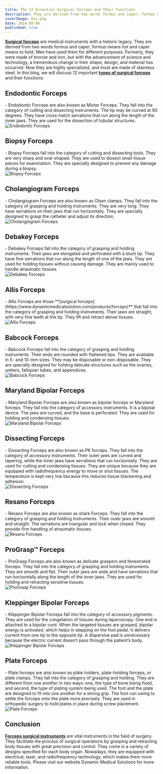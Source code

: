 ```yaml
---
title: The 12 Essential Surgical Forceps and Their Functions
description: They are derived from two words formus and caper; formus means hot and caper means to hold. Men have used them for different purposes.
coverImage: Ess.png
date: 2024-08-06
published: true
---
```


**[Surgical forceps](https://www.dynamicmedicalsolution.com/categories/general-instrumentation)**
are medical instruments with a historic legacy. They are derived from two words formus and caper;
formus means hot and caper means to hold. Men have used them for different purposes. Formerly, they
were made of bronze and iron, but with the advancement of science and technology, a tremendous
change in their shape, design, and material has occurred. Now they are highly specialized, and most are
made of stainless steel.
In this blog, we will discuss 12 important **[types of surgical forceps](https://www.dynamicmedicalsolution.com/products/forceps)** and their functions:

## Endodontic Forceps
<div className="md:flex justify-between">
  <div className="md:w-3/4">
    - Endodontic Forceps are also known as Mixter Forceps. They fall into the category of cutting and dissecting instruments. The tip may be curved at 90 degrees. They have cross-hatch serrations that run along the length of the inner jaws. They are used for the dissection of tubular structures.
  </div>
  <div className="md:w-1/4 flex justify-center items-center -mt-10">
    <img src="En.png" alt="Endodontic Forceps" className="w-40 max-w-xs h-40" />
  </div>
</div>

## Biopsy Forceps
<div className="md:flex justify-between">
  <div className="md:w-3/4">
    - Biopsy Forceps fall into the category of cutting and dissecting tools. They are very sharp and oval-shaped. They are used to dissect small tissue pieces for examination. They are specially designed to prevent any damage during a biopsy.
  </div>
  <div className="md:w-1/4 flex justify-center items-center -mt-10">
    <img src="Bi.png" alt="Biopsy Forceps" className="w-40 max-w-xs h-40" />
  </div>
</div>

## Cholangiogram Forceps
<div className="md:flex justify-between">
  <div className="md:w-3/4">
    - Cholangiogram Forceps are also known as Olsen clamps. They fall into the category of grasping and holding instruments. They are very long. They have serrations on their jaws that run horizontally. They are specially designed to grasp the catheter and adjust its direction.
  </div>
  <div className="md:w-1/4 flex justify-center items-center -mt-10">
    <img src="Ch.png" alt="Cholangiogram Forceps" className="w-40 max-w-xs h-40" />
  </div>
</div>

## Debakey Forceps
<div className="md:flex justify-between">
  <div className="md:w-3/4">
    - Debakey Forceps fall into the category of grasping and holding instruments. Their jaws are elongated and perforated with a blunt tip. They have fine serrations that run along the length of one of the jaws. They are used for holding tissues without causing damage. They are mainly used to handle atraumatic tissues.
  </div>
  <div className="md:w-1/4 flex justify-center items-center -mt-10">
    <img src="De.png" alt="Debakey Forceps" className="w-40 max-w-xs h-40" />
  </div>
</div>

## Allis Forceps
<div className="md:flex justify-between">
  <div className="md:w-3/4">
    - Allis Forceps are those **[surgical forceps](https://www.dynamicmedicalsolution.com/products/forceps)** that fall into the category of grasping and holding instruments. Their jaws are straight, with very fine teeth at the tip. They lift and retract dense tissues.
  </div>
  <div className="md:w-1/4 flex justify-center items-center -mt-10">
    <img src="Al.png" alt="Allis Forceps" className="w-40 max-w-xs h-40" />
  </div>
</div>

## Babcock Forceps
<div className="md:flex justify-between">
  <div className="md:w-3/4">
    - Babcock Forceps fall into the category of grasping and holding instruments. Their ends are rounded with flattened tips. They are available in 5- and 10-mm sizes. They may be disposable or non-disposable. They are specially designed for holding delicate structures such as the ovaries, ureters, fallopian tubes, and appendices.
  </div>
  <div className="md:w-1/4 flex justify-center items-center -mt-10">
    <img src="Ba.png" alt="Babcock Forceps" className="w-40 max-w-xs h-40" />
  </div>
</div>

## Maryland Bipolar Forceps
<div className="md:flex justify-between">
  <div className="md:w-3/4">
    - Maryland Bipolar Forceps are also known as bipolar forceps or Maryland forceps. They fall into the category of accessory instruments. It is a bipolar device. The jaws are curved, and the base is perforated. They are used for holding and condensing tissues.
  </div>
  <div className="md:w-1/4 flex justify-center items-center -mt-10">
    <img src="Ma.png" alt="Maryland Bipolar Forceps" className="w-40 max-w-xs h-40" />
  </div>
</div>

## Dissecting Forceps
<div className="md:flex justify-between">
  <div className="md:w-3/4">
    - Dissecting Forceps are also known as PK forceps. They fall into the category of accessory instruments. Their outer jaws are curved and tapering, while the inner jaws have serrations that run horizontally. They are used for cutting and condensing tissues. They are unique because they are equipped with radiofrequency energy to move or shut tissues. The temperature is kept very low because this reduces tissue blackening and adhesion.
  </div>
  <div className="md:w-1/4 flex justify-center items-center -mt-10">
    <img src="pk.png" alt="Dissecting Forceps" className="w-40 max-w-xs h-40" />
  </div>
</div>

## Resano Forceps
<div className="md:flex justify-between">
  <div className="md:w-3/4">
    - Resano Forceps are also known as shark Forceps. They fall into the category of grasping and holding instruments. Their outer jaws are smooth and straight. The serrations are triangular and lock when closed. They provide firm handling of atraumatic tissues.
  </div>
  <div className="md:w-1/4 flex justify-center items-center -mt-10">
    <img src="Re.png" alt="Resano Forceps" className="w-40 max-w-xs h-40" />
  </div>
</div>

## ProGrasp™ Forceps
<div className="md:flex justify-between">
  <div className="md:w-3/4">
    - ProGrasp Forceps are also known as delicate graspers and fenestrated forceps. They fall into the category of grasping and holding instruments. They are smooth and flat. Their outer jaws are wide and have serrations that run horizontally along the length of the inner jaws. They are used for holding and retracting sensitive tissues.
  </div>
  <div className="md:w-1/4 flex justify-center items-center -mt-10">
    <img src="Pr.png" alt="ProGrasp Forceps" className="w-40 max-w-xs h-40" />
  </div>
</div>

## Kleppinger Bipolar Forceps
<div className="md:flex justify-between">
  <div className="md:w-3/4">
    - Kleppinger Bipolar Forceps fall into the category of accessory pigments. They are used for the congelation of tissues during laparoscopy. One end is attached to a bipolar cord. When the targeted tissues are grasped, bipolar energy is activated, which helps in stepping on the foot pedal. It delivers current from one tip to the opposite tip. A dispersive pad is unnecessary because the electric current doesn’t pass through the patient’s body.
  </div>
  <div className="md:w-1/4 flex justify-center items-center -mt-10">
    <img src="Kl.png" alt="Kleppinger Bipolar Forceps" className="w-40 max-w-xs h-40" />
  </div>
</div>

## Plate Forceps
<div className="md:flex justify-between">
  <div className="md:w-3/4">
    - Plate forceps are also known as plate holders, plate-holding forceps, or plate clamps. They fall into the category of grasping and holding. They are different from one another in two ways: one, the type of bone being fixed, and second, the type of plating system being used. The foot and the plate are designed to fit into one another for a strong grip. The foot can swing to settle the forceps onto the plate more precisely. They are used in orthopedic surgery to hold plates in place during screw placement.
  </div>
  <div className="md:w-1/4 flex justify-center items-center -mt-10">
    <img src="Pla.png" alt="Plate Forceps" className="w-40 max-w-xs h-40" />
  </div>
</div>

## Conclusion

**[Forceps surgical instruments](https://www.dynamicmedicalsolution.com/categories/general-instrumentation)** are vital instruments in the field of surgery. They facilitate the process of surgical operations by grasping and retracting body tissues with great precision and control. They come in a variety of designs specified for each body organ. Nowadays, they are equipped with electrical, laser, and radiofrequency technology, which makes them more reliable tools.
Please visit our website Dynamic Medical Solutions for more information.
